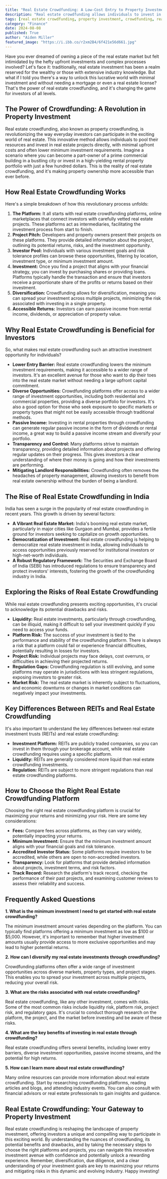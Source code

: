 ```yaml
---
title: "Real Estate Crowdfunding: A Low-Cost Entry to Property Investment"
description: "Real estate crowdfunding allows individuals to invest in property projects with minimal capital. Learn how it works, its benefits, risks, and how to choose the right platform. This guide is for investors looking for a low-cost entry into the real estate market."
tags: [real estate crowdfunding, property investment, crowdfunding, real estate, investing, passive income, financial markets, alternative investments, diversification, low-cost investing]
category: "Finance"
date: 2024-08-08
published: True
author: "Aiden Miller"
featured_image: "https://i.ibb.co/r2xm2B4/6f421e56d661.jpg"
---
```



Have you ever dreamed of owning a piece of the real estate market but felt intimidated by the hefty upfront investments and complex processes involved?  Let's face it: traditionally, real estate investment has been a realm reserved for the wealthy or those with extensive industry knowledge. But what if I told you there's a way to unlock this lucrative world with minimal investment and without needing a mortgage or even a real estate license?  That's the power of real estate crowdfunding, and it's changing the game for investors of all levels.

## The Power of Crowdfunding: A Revolution in Property Investment

Real estate crowdfunding, also known as property crowdfunding, is revolutionizing the way everyday investors can participate in the exciting world of real estate. This innovative method allows individuals to pool their resources and invest in real estate projects directly, with minimal upfront costs and often lower minimum investment requirements.  Imagine a scenario where you can become a part-owner of a prime commercial building in a bustling city or invest in a high-yielding rental property portfolio with just a few hundred dollars. This is the reality of real estate crowdfunding, and it's making property ownership more accessible than ever before.

## How Real Estate Crowdfunding Works

Here's a simple breakdown of how this revolutionary process unfolds:

1. **The Platform:** It all starts with real estate crowdfunding platforms, online marketplaces that connect investors with carefully vetted real estate projects. These platforms act as intermediaries, facilitating the investment process from start to finish. 
2. **Project Pitch:**  Developers and property owners present their projects on these platforms. They provide detailed information about the project, outlining its potential returns, risks, and the investment opportunity.
3. **Investor Pool:**  Individuals with various investment goals and risk tolerance profiles can browse these opportunities, filtering by location, investment type, or minimum investment amount.  
4. **Investment:**  Once you find a project that aligns with your financial strategy, you can invest by purchasing shares or providing loans.  Platforms typically handle the transaction and ensure that investors receive a proportionate share of the profits or returns based on their investment.
5. **Diversification:**  Crowdfunding allows for diversification, meaning you can spread your investment across multiple projects, minimizing the risk associated with investing in a single property.
6. **Accessible Returns:**  Investors can earn passive income from rental income, dividends, or appreciation of property value. 

## Why Real Estate Crowdfunding is Beneficial for Investors

So, what makes real estate crowdfunding such an attractive investment opportunity for individuals? 

* **Lower Entry Barrier:**  Real estate crowdfunding lowers the minimum investment requirements, making it accessible to a wider range of investors.  It's an excellent avenue for those who want to dip their toes into the real estate market without needing a large upfront capital commitment. 
* **Diverse Opportunities:**  Crowdfunding platforms offer access to a wider range of investment opportunities, including both residential and commercial properties, providing a diverse portfolio for investors.  It's also a good option for those who seek exposure to specific markets or property types that might not be easily accessible through traditional methods.
* **Passive Income:**  Investing in rental properties through crowdfunding can generate regular passive income in the form of dividends or rental income, a great way to build a passive income stream and diversify your portfolio. 
* **Transparency and Control:**  Many platforms strive to maintain transparency, providing detailed information about projects and offering regular updates on their progress. This gives investors a clear understanding of where their money is going and how their investments are performing. 
* **Mitigating Landlord Responsibilities:**  Crowdfunding often removes the headaches of property management, allowing investors to benefit from real estate ownership without the burden of being a landlord.

## The Rise of Real Estate Crowdfunding in India

India has seen a surge in the popularity of real estate crowdfunding in recent years. This growth is driven by several factors:

* **A Vibrant Real Estate Market:**  India's booming real estate market, particularly in major cities like Gurgaon and Mumbai, provides a fertile ground for investors seeking to capitalize on growth opportunities.
* **Democratization of Investment:** Real estate crowdfunding is helping to democratize real estate investment in India, allowing individuals to access opportunities previously reserved for institutional investors or high-net-worth individuals.
* **A Robust Regulatory Framework:** The Securities and Exchange Board of India (SEBI) has introduced regulations to ensure transparency and protect investors' interests, fostering the growth of the crowdfunding industry in India.

## Exploring the Risks of Real Estate Crowdfunding

While real estate crowdfunding presents exciting opportunities, it's crucial to acknowledge its potential drawbacks and risks.

* **Liquidity:**  Real estate investments, particularly through crowdfunding, can be illiquid, making it difficult to sell your investment quickly if you need to access your funds.
* **Platform Risk:** The success of your investment is tied to the performance and stability of the crowdfunding platform. There is always a risk that a platform could fail or experience financial difficulties, potentially resulting in losses for investors.
* **Project Risk:** Individual projects may face delays, cost overruns, or difficulties in achieving their projected returns. 
* **Regulation Gaps:**  Crowdfunding regulation is still evolving, and some platforms may operate in jurisdictions with less stringent regulations, exposing investors to greater risk. 
* **Market Risk:**  The real estate market is inherently subject to fluctuations, and economic downturns or changes in market conditions can negatively impact your investments.

## Key Differences Between REITs and Real Estate Crowdfunding

It's also important to understand the key differences between real estate investment trusts (REITs) and real estate crowdfunding:

* **Investment Platform:**  REITs are publicly traded companies, so you can invest in them through your brokerage account, while real estate crowdfunding requires using a specific platform.
* **Liquidity:**  REITs are generally considered more liquid than real estate crowdfunding investments.
* **Regulation:**  REITs are subject to more stringent regulations than real estate crowdfunding platforms.

## How to Choose the Right Real Estate Crowdfunding Platform

Choosing the right real estate crowdfunding platform is crucial for maximizing your returns and minimizing your risk.  Here are some key considerations:

* **Fees:**  Compare fees across platforms, as they can vary widely, potentially impacting your returns.
* **Minimum Investment:**  Ensure that the minimum investment amount aligns with your financial goals and risk tolerance.
* **Accredited Investor Status:** Some platforms require investors to be accredited, while others are open to non-accredited investors. 
* **Transparency:**  Look for platforms that provide detailed information about projects, investment terms, and risk factors.
* **Track Record:**  Research the platform's track record, checking the performance of their past projects, and examining customer reviews to assess their reliability and success.

## Frequently Asked Questions

**1. What is the minimum investment I need to get started with real estate crowdfunding?**

  The minimum investment amount varies depending on the platform. You can typically find platforms offering a minimum investment as low as $100 or $5,000.  However, it's important to remember that higher investment amounts usually provide access to more exclusive opportunities and may lead to higher potential returns.

**2. How can I diversify my real estate investments through crowdfunding?**

  Crowdfunding platforms often offer a wide range of investment opportunities across diverse markets, property types, and project stages.  This enables you to spread your investment across multiple projects, reducing your overall risk.

**3. What are the risks associated with real estate crowdfunding?**

  Real estate crowdfunding, like any other investment, comes with risks. Some of the most common risks include liquidity risk, platform risk, project risk, and regulatory gaps.  It's crucial to conduct thorough research on the platform, the project, and the market before investing and be aware of these risks.

**4. What are the key benefits of investing in real estate through crowdfunding?**

  Real estate crowdfunding offers several benefits, including lower entry barriers, diverse investment opportunities, passive income streams, and the potential for high returns.  

**5. How can I learn more about real estate crowdfunding?**

  Many online resources can provide more information about real estate crowdfunding. Start by researching crowdfunding platforms, reading articles and blogs, and attending industry events. You can also consult with financial advisors or real estate professionals to gain insights and guidance.

##  Real Estate Crowdfunding: Your Gateway to Property Investment

Real estate crowdfunding is reshaping the landscape of property investment, offering investors a unique and compelling way to participate in this exciting world. By understanding the nuances of crowdfunding, its potential benefits and drawbacks, and by taking the necessary steps to choose the right platforms and projects, you can navigate this innovative investment avenue with confidence and potentially unlock a rewarding experience. Remember, diversification, due diligence, and a clear understanding of your investment goals are key to maximizing your returns and mitigating risks in this dynamic and evolving industry.  Happy investing! 
